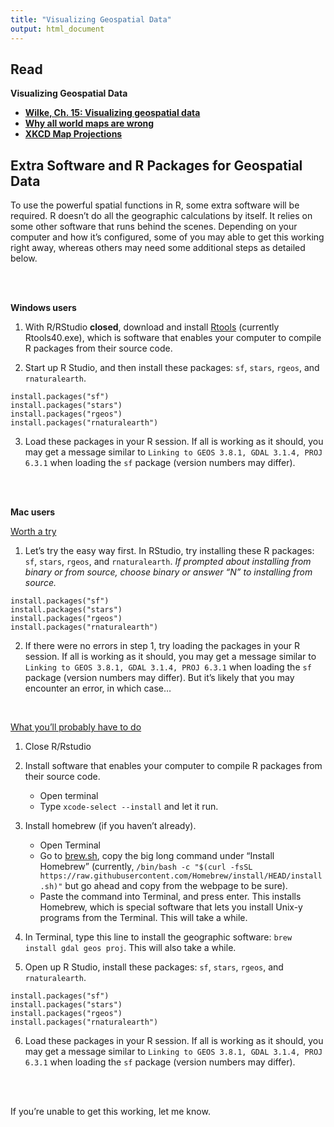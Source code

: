 ```yaml
---
title: "Visualizing Geospatial Data"
output: html_document
---
```


## Read

**Visualizing Geospatial Data**

- [**Wilke, Ch. 15: Visualizing geospatial data**](https://serialmentor.com/dataviz/geospatial-data.html)
- [**Why all world maps are wrong**](https://www.youtube.com/watch?v=kIID5FDi2JQ)
- [**XKCD Map Projections**](https://xkcd.com/977/)



## Extra Software and R Packages for Geospatial Data

To use the powerful spatial functions in R, some extra software will be required. R doesn't do all the geographic calculations by itself. It relies on some other software that runs behind the scenes. Depending on your computer and how it's configured, some of you may able to get this working right away, whereas others may need some additional steps as detailed below.

<br><br>

**Windows users**

1. With R/RStudio **closed**, download and install [Rtools](https://cran.r-project.org/bin/windows/Rtools/) (currently Rtools40.exe), which is software that enables your computer to compile R packages from their source code.

2. Start up R Studio, and then install these packages: `sf`, `stars`, `rgeos`, and `rnaturalearth`.

```
install.packages("sf")
install.packages("stars")
install.packages("rgeos")
install.packages("rnaturalearth")
```

3. Load these packages in your R session. If all is working as it should, you may get a message similar to `Linking to GEOS 3.8.1, GDAL 3.1.4, PROJ 6.3.1` when loading the `sf` package (version numbers may differ).

<br><br>

**Mac users**

<u>Worth a try</u>

1. Let's try the easy way first. In RStudio, try installing these R packages: `sf`, `stars`, `rgeos`, and `rnaturalearth`. _If prompted about installing from binary or from source, choose binary or answer "N" to installing from source._

```
install.packages("sf")
install.packages("stars")
install.packages("rgeos")
install.packages("rnaturalearth")
```

2. If there were no errors in step 1, try loading the packages in your R session. If all is working as it should, you may get a message similar to `Linking to GEOS 3.8.1, GDAL 3.1.4, PROJ 6.3.1` when loading the `sf` package  (version numbers may differ). But it's likely that you may encounter an error, in which case...

<br>

<u>What you'll probably have to do</u>

1. Close R/Rstudio

2. Install software that enables your computer to compile R packages from their source code.

    - Open terminal
    - Type `xcode-select --install` and let it run.

3. Install homebrew (if you haven't already).

    - Open Terminal
    - Go to [brew.sh](brew.sh), copy the big long command under "Install Homebrew" (currently, `/bin/bash -c "$(curl -fsSL https://raw.githubusercontent.com/Homebrew/install/HEAD/install.sh)"` but go ahead and copy from the webpage to be sure).
    - Paste the command into Terminal, and press enter. This installs Homebrew, which is special software that lets you install Unix-y programs from the Terminal. This will take a while. 

4. In Terminal, type this line to install the geographic software: `brew install gdal geos proj`. This will also take a while.

5. Open up R Studio, install these packages: `sf`, `stars`, `rgeos`, and `rnaturalearth`.

```
install.packages("sf")
install.packages("stars")
install.packages("rgeos")
install.packages("rnaturalearth")
```

6. Load these packages in your R session. If all is working as it should, you may get a message similar to `Linking to GEOS 3.8.1, GDAL 3.1.4, PROJ 6.3.1` when loading the `sf` package  (version numbers may differ).

<br><br>
    
If you're unable to get this working, let me know.